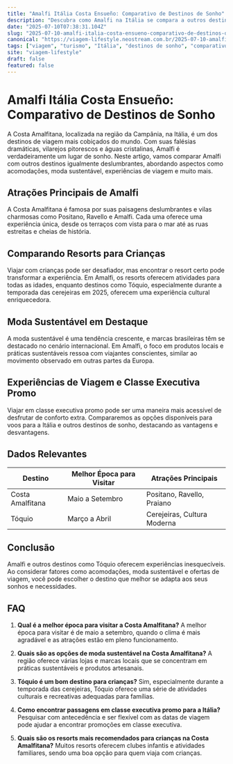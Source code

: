 ```yaml
---
title: "Amalfi Itália Costa Ensueño: Comparativo de Destinos de Sonho"
description: "Descubra como Amalfi na Itália se compara a outros destinos de sonho, analisando resorts para crianças, moda sustentável e muito mais."
date: "2025-07-10T07:38:31.104Z"
slug: "2025-07-10-amalfi-italia-costa-ensueno-comparativo-de-destinos-de-sonho"
canonical: "https://viagem-lifestyle.neostream.com.br/2025-07-10-amalfi-italia-costa-ensueno-comparativo-de-destinos-de-sonho"
tags: ["viagem", "turismo", "Itália", "destinos de sonho", "comparativo"]
site: "viagem-lifestyle"
draft: false
featured: false
---
```


# Amalfi Itália Costa Ensueño: Comparativo de Destinos de Sonho

A Costa Amalfitana, localizada na região da Campânia, na Itália, é um dos destinos de viagem mais cobiçados do mundo. Com suas falésias dramáticas, vilarejos pitorescos e águas cristalinas, Amalfi é verdadeiramente um lugar de sonho. Neste artigo, vamos comparar Amalfi com outros destinos igualmente deslumbrantes, abordando aspectos como acomodações, moda sustentável, experiências de viagem e muito mais.

## Atrações Principais de Amalfi
A Costa Amalfitana é famosa por suas paisagens deslumbrantes e vilas charmosas como Positano, Ravello e Amalfi. Cada uma oferece uma experiência única, desde os terraços com vista para o mar até as ruas estreitas e cheias de história. 

## Comparando Resorts para Crianças
Viajar com crianças pode ser desafiador, mas encontrar o resort certo pode transformar a experiência. Em Amalfi, os resorts oferecem atividades para todas as idades, enquanto destinos como Tóquio, especialmente durante a temporada das cerejeiras em 2025, oferecem uma experiência cultural enriquecedora.

## Moda Sustentável em Destaque
A moda sustentável é uma tendência crescente, e marcas brasileiras têm se destacado no cenário internacional. Em Amalfi, o foco em produtos locais e práticas sustentáveis ressoa com viajantes conscientes, similar ao movimento observado em outras partes da Europa.

## Experiências de Viagem e Classe Executiva Promo
Viajar em classe executiva promo pode ser uma maneira mais acessível de desfrutar de conforto extra. Compararemos as opções disponíveis para voos para a Itália e outros destinos de sonho, destacando as vantagens e desvantagens.

## Dados Relevantes
| Destino          | Melhor Época para Visitar | Atrações Principais           |
|------------------|--------------------------|------------------------------|
| Costa Amalfitana | Maio a Setembro          | Positano, Ravello, Praiano   |
| Tóquio           | Março a Abril            | Cerejeiras, Cultura Moderna  |

## Conclusão
Amalfi e outros destinos como Tóquio oferecem experiências inesquecíveis. Ao considerar fatores como acomodações, moda sustentável e ofertas de viagem, você pode escolher o destino que melhor se adapta aos seus sonhos e necessidades.

## FAQ

1. **Qual é a melhor época para visitar a Costa Amalfitana?**
   A melhor época para visitar é de maio a setembro, quando o clima é mais agradável e as atrações estão em pleno funcionamento.

2. **Quais são as opções de moda sustentável na Costa Amalfitana?**
   A região oferece várias lojas e marcas locais que se concentram em práticas sustentáveis e produtos artesanais.

3. **Tóquio é um bom destino para crianças?**
   Sim, especialmente durante a temporada das cerejeiras, Tóquio oferece uma série de atividades culturais e recreativas adequadas para famílias.

4. **Como encontrar passagens em classe executiva promo para a Itália?**
   Pesquisar com antecedência e ser flexível com as datas de viagem pode ajudar a encontrar promoções em classe executiva.

5. **Quais são os resorts mais recomendados para crianças na Costa Amalfitana?**
   Muitos resorts oferecem clubes infantis e atividades familiares, sendo uma boa opção para quem viaja com crianças.